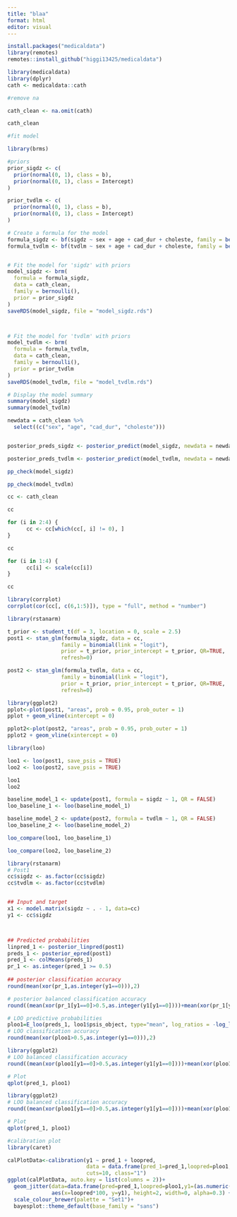 ```yaml
---
title: "blaa"
format: html
editor: visual
---
```



```r
install.packages("medicaldata")
library(remotes)
remotes::install_github("higgi13425/medicaldata")
```

```r
library(medicaldata)
library(dplyr)
cath <- medicaldata::cath

```

```r
#remove na

cath_clean <- na.omit(cath)

cath_clean
```

```r
#fit model

library(brms)

#priors
prior_sigdz <- c(
  prior(normal(0, 1), class = b),
  prior(normal(0, 1), class = Intercept)
)

prior_tvdlm <- c(
  prior(normal(0, 1), class = b),
  prior(normal(0, 1), class = Intercept)
)

# Create a formula for the model
formula_sigdz <- bf(sigdz ~ sex + age + cad_dur + choleste, family = bernoulli())
formula_tvdlm <- bf(tvdlm ~ sex + age + cad_dur + choleste, family = bernoulli())


# Fit the model for 'sigdz' with priors
model_sigdz <- brm(
  formula = formula_sigdz,
  data = cath_clean,
  family = bernoulli(),
  prior = prior_sigdz
)
saveRDS(model_sigdz, file = "model_sigdz.rds")



# Fit the model for 'tvdlm' with priors
model_tvdlm <- brm(
  formula = formula_tvdlm,
  data = cath_clean,
  family = bernoulli(),
  prior = prior_tvdlm
)
saveRDS(model_tvdlm, file = "model_tvdlm.rds")

# Display the model summary
summary(model_sigdz)
summary(model_tvdlm)
```

```r
newdata = cath_clean %>%
  select((c("sex", "age", "cad_dur", "choleste")))


posterior_preds_sigdz <- posterior_predict(model_sigdz, newdata = newdata)

posterior_preds_tvdlm <- posterior_predict(model_tvdlm, newdata = newdata)

```

```r
pp_check(model_sigdz)
```

```r
pp_check(model_tvdlm)
```


```r
cc <- cath_clean

cc

for (i in 2:4) {
      cc <- cc[which(cc[, i] != 0), ]
}

cc

for (i in 1:4) {
      cc[i] <- scale(cc[i])
}

cc


```

```r
library(corrplot)
corrplot(cor(cc[, c(6,1:5)]), type = "full", method = "number")

```

```r
library(rstanarm)

t_prior <- student_t(df = 3, location = 0, scale = 2.5)
post1 <- stan_glm(formula_sigdz, data = cc,
                 family = binomial(link = "logit"), 
                 prior = t_prior, prior_intercept = t_prior, QR=TRUE,
                 refresh=0)

post2 <- stan_glm(formula_tvdlm, data = cc,
                 family = binomial(link = "logit"), 
                 prior = t_prior, prior_intercept = t_prior, QR=TRUE,
                 refresh=0)
```


```r
library(ggplot2)
pplot<-plot(post1, "areas", prob = 0.95, prob_outer = 1)
pplot + geom_vline(xintercept = 0)

pplot2<-plot(post2, "areas", prob = 0.95, prob_outer = 1)
pplot2 + geom_vline(xintercept = 0)

```

```r
library(loo)

loo1 <- loo(post1, save_psis = TRUE)
loo2 <- loo(post2, save_psis = TRUE)

loo1
loo2

```

```r

baseline_model_1 <- update(post1, formula = sigdz ~ 1, QR = FALSE)
loo_baseline_1 <- loo(baseline_model_1)

baseline_model_2 <- update(post2, formula = tvdlm ~ 1, QR = FALSE)
loo_baseline_2 <- loo(baseline_model_2)
```

```r

loo_compare(loo1, loo_baseline_1)
```

```r
loo_compare(loo2, loo_baseline_2)
```

```r
library(rstanarm)
# Post1
cc$sigdz <- as.factor(cc$sigdz)
cc$tvdlm <- as.factor(cc$tvdlm)


## Input and target
x1 <- model.matrix(sigdz ~ . - 1, data=cc)
y1 <- cc$sigdz



## Predicted probabilities
linpred_1 <- posterior_linpred(post1)
preds_1 <- posterior_epred(post1)
pred_1 <- colMeans(preds_1)
pr_1 <- as.integer(pred_1 >= 0.5)
   
## posterior classification accuracy
round(mean(xor(pr_1,as.integer(y1==0))),2)
```

```r
# posterior balanced classification accuracy
round((mean(xor(pr_1[y1==0]>0.5,as.integer(y1[y1==0])))+mean(xor(pr_1[y1==1]<0.5,as.integer(y1[y1==1]))))/2,2)
```

```r
# LOO predictive probabilities
ploo1=E_loo(preds_1, loo1$psis_object, type="mean", log_ratios = -log_lik(post1))$value
# LOO classification accuracy
round(mean(xor(ploo1>0.5,as.integer(y1==0))),2)
```

```r

library(ggplot2)
# LOO balanced classification accuracy
round((mean(xor(ploo1[y1==0]>0.5,as.integer(y1[y1==0])))+mean(xor(ploo1[y1==1]<0.5,as.integer(y1[y1==1]))))/2,2)

# Plot
qplot(pred_1, ploo1)
```

```r

library(ggplot2)
# LOO balanced classification accuracy
round((mean(xor(ploo1[y1==0]>0.5,as.integer(y1[y1==0])))+mean(xor(ploo1[y1==1]<0.5,as.integer(y1[y1==1]))))/2,2)

# Plot
qplot(pred_1, ploo1)
```

```r
#calibration plot
library(caret)

calPlotData<-calibration(y1 ~ pred_1 + loopred, 
                         data = data.frame(pred_1=pred_1,loopred=ploo1,y1=y1), 
                         cuts=10, class="1")
ggplot(calPlotData, auto.key = list(columns = 2))+
  geom_jitter(data=data.frame(pred=pred_1,loopred=ploo1,y1=(as.numeric(y1)-1)*100), inherit.aes=FALSE,
              aes(x=loopred*100, y=y1), height=2, width=0, alpha=0.3) +
  scale_colour_brewer(palette = "Set1")+
  bayesplot::theme_default(base_family = "sans")

```
